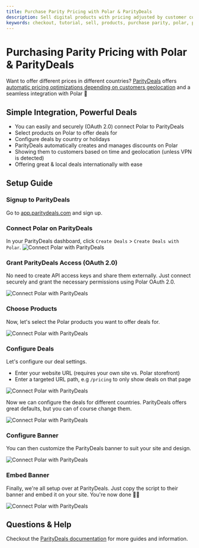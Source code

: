```yaml
---
title: Purchase Parity Pricing with Polar & ParityDeals
description: Sell digital products with pricing adjusted by customer country
keywords: checkout, tutorial, sell, products, purchase parity, polar, payments
---
```


# Purchasing Parity Pricing with Polar & ParityDeals

Want to offer different prices in different countries?
[ParityDeals](https://www.paritydeals.com/) offers [automatic pricing
optimizations depending on customers
geolocation](https://www.paritydeals.com/features/purchasing-power-parity-discounts/)
and a seamless integration with Polar 🎉

## Simple Integration, Powerful Deals

- You can easily and securely (OAuth 2.0) connect Polar to ParityDeals
- Select products on Polar to offer deals for
- Configure deals by country or holidays
- ParityDeals automatically creates and manages discounts on Polar
- Showing them to customers based on time and geolocation (unless VPN is
  detected)
- Offering great & local deals internationally with ease

## Setup Guide

### Signup to ParityDeals

Go to [app.paritydeals.com](https://app.paritydeals.com) and sign up.

### Connect Polar on ParityDeals

In your ParityDeals dashboard, click `Create Deals` > `Create Deals with Polar`.
![Connect Polar with ParityDeals](./connect.png)

### Grant ParityDeals Access (OAuth 2.0)

No need to create API access keys and share them externally. Just connect
securely and grant the necessary permissions using Polar OAuth 2.0.

![Connect Polar with ParityDeals](./oauth_grant.png)

### Choose Products

Now, let's select the Polar products you want to offer deals for.

![Connect Polar with ParityDeals](./choose_products.png)

### Configure Deals

Let's configure our deal settings.
- Enter your website URL (requires your own site vs. Polar storefront)
- Enter a targeted URL path, e.g `/pricing` to only show deals on that page

![Connect Polar with ParityDeals](./configure_product.png)

Now we can configure the deals for different countries. ParityDeals offers great
defaults, but you can of course change them.

![Connect Polar with ParityDeals](./configure_price.png)

### Configure Banner

You can then customize the ParityDeals banner to suit your site and design.

![Connect Polar with ParityDeals](./configure_banner.png)

### Embed Banner

Finally, we're all setup over at ParityDeals. Just copy the script to their
banner and embed it on your site. You're now done 👏🏼

![Connect Polar with ParityDeals](./integrate.png)

## Questions & Help

Checkout the [ParityDeals documentation](https://www.paritydeals.com/docs/) for
more guides and information.
